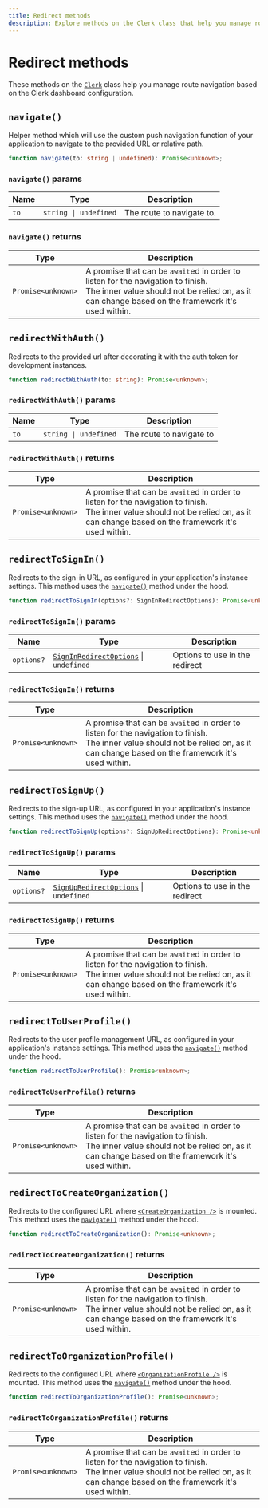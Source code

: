 ```yaml
---
title: Redirect methods
description: Explore methods on the Clerk class that help you manage route navigation based on the Clerk dashboard configuration.
---
```


# Redirect methods

These methods on the [`Clerk`](/docs/references/javascript/clerk/clerk) class help you manage route navigation based on the Clerk dashboard configuration.

## `navigate()`

Helper method which will use the custom push navigation function of your application to navigate to the provided URL or relative path.

```typescript
function navigate(to: string | undefined): Promise<unknown>;
```

### `navigate()` params

| Name | Type | Description |
| --- | --- | --- |
| `to` | `string \| undefined` | The route to navigate to. |

### `navigate()` returns

| Type | Description |
| --- | --- |
| `Promise<unknown>` | A promise that can be `await`ed in order to listen for the navigation to finish.<br/>The inner value should not be relied on, as it can change based on the framework it's used within. |

## `redirectWithAuth()`

Redirects to the provided url after decorating it with the auth token for development instances.

```typescript
function redirectWithAuth(to: string): Promise<unknown>;
```

### `redirectWithAuth()` params

| Name | Type | Description |
| --- | --- | --- |
| `to` | `string \| undefined` | The route to navigate to |

### `redirectWithAuth()` returns

| Type | Description |
| --- | --- |
| `Promise<unknown>` | A promise that can be `await`ed in order to listen for the navigation to finish.<br/>The inner value should not be relied on, as it can change based on the framework it's used within. |

## `redirectToSignIn()`

Redirects to the sign-in URL, as configured in your application's instance settings. This method uses the [`navigate()`](#navigate) method under the hood.

```typescript
function redirectToSignIn(options?: SignInRedirectOptions): Promise<unknown>;
```

### `redirectToSignIn()` params

| Name | Type | Description |
| --- | --- | --- |
| `options?` | [`SignInRedirectOptions`](/docs/references/javascript/types/sign-in-redirect-options) \| `undefined` | Options to use in the redirect |

### `redirectToSignIn()` returns

| Type | Description |
| --- | --- |
| `Promise<unknown>` | A promise that can be `await`ed in order to listen for the navigation to finish.<br/>The inner value should not be relied on, as it can change based on the framework it's used within. |

## `redirectToSignUp()`

Redirects to the sign-up URL, as configured in your application's instance settings. This method uses the [`navigate()`](#navigate) method under the hood.

```typescript
function redirectToSignUp(options?: SignUpRedirectOptions): Promise<unknown>;
```

### `redirectToSignUp()` params

| Name | Type | Description |
| --- | --- | --- |
| `options?` | [`SignUpRedirectOptions`](/docs/references/javascript/types/sign-up-redirect-options) \| `undefined` | Options to use in the redirect |

### `redirectToSignUp()` returns

| Type | Description |
| --- | --- |
| `Promise<unknown>` | A promise that can be `await`ed in order to listen for the navigation to finish.<br/>The inner value should not be relied on, as it can change based on the framework it's used within. |

## `redirectToUserProfile()`

Redirects to the user profile management URL, as configured in your application's instance settings. This method uses the [`navigate()`](#navigate) method under the hood.

```typescript
function redirectToUserProfile(): Promise<unknown>;
```

### `redirectToUserProfile()` returns

| Type | Description |
| --- | --- |
| `Promise<unknown>` | A promise that can be `await`ed in order to listen for the navigation to finish.<br/>The inner value should not be relied on, as it can change based on the framework it's used within. |

## `redirectToCreateOrganization()`

Redirects to the configured URL where [`<CreateOrganization />`](/docs/components/organization/create-organization) is mounted. This method uses the [`navigate()`](#navigate) method under the hood.

```typescript
function redirectToCreateOrganization(): Promise<unknown>;
```

### `redirectToCreateOrganization()` returns

| Type | Description |
| --- | --- |
| `Promise<unknown>` | A promise that can be `await`ed in order to listen for the navigation to finish.<br/>The inner value should not be relied on, as it can change based on the framework it's used within. |

## `redirectToOrganizationProfile()`

Redirects to the configured URL where [`<OrganizationProfile />`](/docs/components/organization/organization-profile) is mounted. This method uses the [`navigate()`](#navigate) method under the hood.

```typescript
function redirectToOrganizationProfile(): Promise<unknown>;
```

### `redirectToOrganizationProfile()` returns

| Type | Description |
| --- | --- |
| `Promise<unknown>` | A promise that can be `await`ed in order to listen for the navigation to finish.<br/>The inner value should not be relied on, as it can change based on the framework it's used within. |
